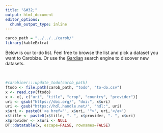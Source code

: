 ```yaml
---
title: "&#32;"
output: html_document
editor_options: 
  chunk_output_type: inline
---
```


```r
carob_path = "../../../carob/"
library(kableExtra)
```

Below is our to-do list. Feel free to browse the list and pick a dataset you want to Carobize.
Or use the [Gardian](https://gardian.bigdata.cgiar.org) search engine to discover new datasets.


|
|

```r
#carobiner:::update_todo(carob_path)
ftodo <- file.path(carob_path, "todo", "to-do.csv")
x <- read.csv(ftodo)
x <- x[, c("uri", "title", "crop", "country", "provider")]
uri <- gsub("https://doi.org/", "doi:", x$uri)
uri <- gsub("https://hdl.handle.net/", "hdl:", uri)
x$uri <- paste0('<a href="', x$uri, '">', uri,'</a>')
x$title <- paste0(x$title, ". ", x$provider, ". ", x$uri)
x$provider <- x$uri <- NULL
DT::datatable(x, escape=FALSE, rownames=FALSE)
```

